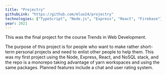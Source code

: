 ```yaml
---
title: "Projectry"
githubLink: "https://github.com/mluo24/projectry"
technologies: ["TypeScript", "Node.js", "Express", "React", "Firebase"]
year: 2021
---
```


This was the final project for the course <Link href="https://webdev.cornelldti.org/" target="_blank">Trends in Web Development</Link>.

The purpose of this project is for people who want to make rather short-term personal projects and need to enlist other people to help them. This was my first project using the Node, Express, React, and NoSQL stack, and the repo is a monorepo taking advantage of yarn workspaces and using the same packages.
Planned features include a chat and user rating system.

